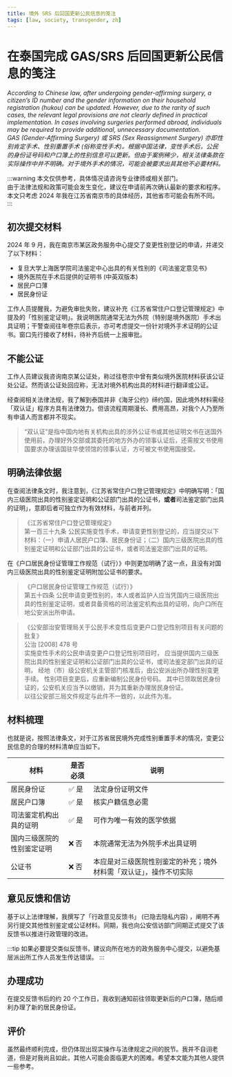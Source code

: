 ```yaml
---
title: 境外 SRS 后回国更新公民信息的笺注
tags: [law, society, transgender, zh]
---
```



# 在泰国完成 GAS/SRS 后回国更新公民信息的笺注

_According to Chinese law, after undergoing gender-affirming surgery, a citizen’s ID number and the gender information on their household registration (hukou) can be updated. However, due to the rarity of such cases, the relevant legal provisions are not clearly defined in practical implementation. In cases involving surgeries performed abroad, individuals may be required to provide additional, unnecessary documentation.<br/>
GAS (Gender-Affirming Surgery) 或 SRS (Sex Reassignment Surgery) 亦即性别肯定手术、性别重置手术 (俗称变性手术)。根据中国法律，变性手术后，公民的身份证号码和户口簿上的性别信息可以更新。但由于案例稀少，相关法律条款在实际操作中并不明确。对于境外手术的情况，可能会被要求出具其他不必要材料。_

<!-- truncate -->

<AigcCard />

:::warning
本文仅供参考，具体情况请咨询专业律师或相关部门。<br/>
由于法律法规和政策可能会发生变化，建议在申请前再次确认最新的要求和程序。<br/>
本文只考虑 2024 年我在江苏省南京市的具体经历，其他省市可能会有所不同。
:::

## 初次提交材料

2024 年 9 月，我在南京市某区政务服务中心提交了变更性别登记的申请，并递交了以下材料：

- 复旦大学上海医学院司法鉴定中心出具的有关性别的《司法鉴定意见书》
- 境外医院在手术后提供的证明书 (中英双版本)
- 居民户口薄
- 居民身份证

工作人员提醒我，为避免审批失败，建议补充《江苏省常住户口登记管理规定》中提及的「性别鉴定证明」。我说明医院通常无法为外院（特别是境外医院）手术出具证明；干警查阅往年卷宗后表示，亦可考虑提交一份针对境外手术证明的公证书。窗口先行接收了材料，待补齐后统一上报审批。

## 不能公证

工作人员建议我咨询南京某公证处，称过往卷宗中曾有类似境外医院材料获该公证处公证。然而该公证处回应称，无法对境外机构出具的材料进行翻译或公证。

经查阅相关法律法规，我了解到泰国并非《海牙公约》缔约国，因此境外材料需经「双认证」程序方具有法律效力。但该流程周期漫长、费用高昂，对我个人乃至所有申请人而言都并不现实。

> “双认证”是指中国内地有关机构出具的涉外公证书或其他证明文书在送国外使用前，办理好外交部或其委托的地方外办的领事认证后，还需按文书使用国要求办理该国驻华使领馆的领事认证，方可被文书使用国接受。

## 明确法律依据

在查阅法律条文时，我注意到，《江苏省常住户口登记管理规定》中明确写明：「国内三级医院出具的性别鉴定证明和公证部门出具的公证书，**或者**司法鉴定部门出具的证明」，意即后者可独立作为有效材料，与前者并列。

<blockquote>
    《江苏省常住户口登记管理规定》<br/>
    第一百三十九条 公民实施变性手术，申请变更性别登记的，应当提交以下材料：（一）申请人居民户口簿、居民身份证；（二）国内三级医院出具的性别鉴定证明和公证部门出具的公证书，或者司法鉴定部门出具的证明。
</blockquote>


在《户口居民身份证管理工作规范（试行）》中则更加明确了这一点，且没有对国内三级医院出具的性别鉴定证明附加公证书的要求。

<blockquote>
    《户口居民身份证管理工作规范（试行）》<br/>
    第五十四条 公民申请变更性别的，本人或者监护人应当凭国内三级医院出具的性别鉴定证明，或者具备资格的司法鉴定机构出具的证明，向户口所在地公安派出所申请。
</blockquote>

<blockquote>
    《公安部治安管理局关于公民手术变性后变更户口登记性别项目有关问题的批复》<br/>
    公治 [2008] 478 号<br/>
    实施变性手术的公民申请变更户口登记性别项目时， 应当提供国内三级医院出具的性别鉴定证明和公证部门出具的公证书，或司法鉴定部门出具的证明， 经地（市）级公安机关主管部门核准后，由公安派出所办理性别变更手续。 性别项目变更后，应重新编制公民身份号码。 其中已领取居民身份证的，公安机关应当予以缴销，并为其重新办理居民身份证。<br/>
    以往公安部三局文件规定与此件不一致的，以此件为准。
</blockquote>

## 材料梳理

也就是说，按照法律条文，对于江苏省居民境外完成性别重置手术的情况，变更公民信息的合理的材料清单应当如下。

| 材料            | 是否必须 | 说明                                |
|---------------|------|-----------------------------------|
| 居民身份证         | ✅ 是  | 法定身份证明文件                          |
| 居民户口簿         | ✅ 是  | 核实户籍信息必需                          |
| 司法鉴定机构出具的证明   | ✅ 是  | 可作为唯一有效的医学依据                      |
| 国内三级医院的性别鉴定证明 | ❌ 否  | 本院通常无法为外院手术出具证明                   |
| 公证书           | ❌ 否  | 本应是对三级医院性别鉴定的补充；境外材料需「双认证」，操作不切实际 |

## 意见反馈和信访

基于以上法律理解，我撰写了「行政意见反馈书」 (已隐去隐私内容) ，阐明不再另行提交其他性别鉴定或公证材料。同期，我也向公安信访部门同期正式提交了该反馈书以推进行政管理的改进。

<blockquote>
    <CommentLetter />
</blockquote>

:::tip
如果必要提交类似反馈书，建议向所在地方的政务服务中心提交，以避免基层派出所工作人员发生传达错误。
:::

## 办理成功

在提交反馈书后的约 20 个工作日，我收到通知前往领取更新后的户口簿，随后顺利办理了新的居民身份证。

## 评价

虽然最终顺利完成，但仍体现出现实操作与法律规定之间的脱节。我并不自诩老道，但是对我尚且如此，其他人可能会面临更大的困难。希望本文能为其他人提供一些参考。

<EOF />
